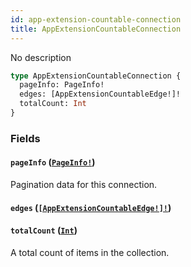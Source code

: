 ```yaml
---
id: app-extension-countable-connection
title: AppExtensionCountableConnection
---
```


No description

```graphql
type AppExtensionCountableConnection {
  pageInfo: PageInfo!
  edges: [AppExtensionCountableEdge!]!
  totalCount: Int
}
```

### Fields

#### `pageInfo` ([`PageInfo!`](../../../developer/api-reference/objects/page-info))

Pagination data for this connection.

#### `edges` ([`[AppExtensionCountableEdge!]!`](../../../developer/api-reference/objects/app-extension-countable-edge))

#### `totalCount` ([`Int`](../../../developer/api-reference/scalars/int))

A total count of items in the collection.
